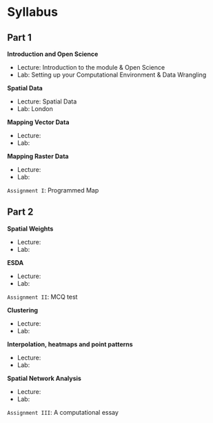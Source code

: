 # Syllabus {.unnumbered}

## Part 1

**Introduction and Open Science**

-   Lecture: Introduction to the module & Open Science
-   Lab: Setting up your Computational Environment & Data Wrangling

**Spatial Data**

-   Lecture: Spatial Data
-   Lab: London

**Mapping Vector Data**

-   Lecture:
-   Lab:

**Mapping Raster Data**

-   Lecture:
-   Lab:

`Assignment I`: Programmed Map

## Part 2

**Spatial Weights**

-   Lecture:
-   Lab:

**ESDA**

-   Lecture:
-   Lab:

`Assignment II`: MCQ test

**Clustering**

-   Lecture:
-   Lab:

**Interpolation, heatmaps and point patterns**

-   Lecture:
-   Lab:

**Spatial Network Analysis**

-   Lecture:
-   Lab:

`Assignment III`: A computational essay
